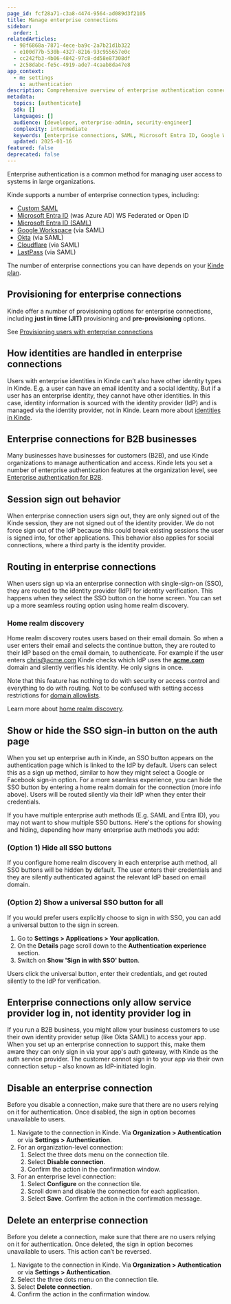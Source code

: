 ```yaml
---
page_id: fcf28a71-c3a8-4474-9564-ad089d3f2105
title: Manage enterprise connections
sidebar:
  order: 1
relatedArticles:
  - 98f6868a-7871-4ece-ba9c-2a7b21d1b322
  - e100d77b-530b-4327-8216-93c955657e0c
  - cc242fb3-4b06-4842-97c8-dd58e87308df
  - 2c58dabc-fe5c-4919-ade7-4caab8da47e8
app_context:
  - m: settings
    s: authentication
description: Comprehensive overview of enterprise authentication connections including SAML, Microsoft Entra ID, Google Workspace, Okta, and Cloudflare with provisioning options.
metadata:
  topics: [authenticate]
  sdk: []
  languages: []
  audience: [developer, enterprise-admin, security-engineer]
  complexity: intermediate
  keywords: [enterprise connections, SAML, Microsoft Entra ID, Google Workspace, Okta, Cloudflare, SSO, JIT provisioning]
  updated: 2025-01-16
featured: false
deprecated: false
---
```


Enterprise authentication is a common method for managing user access to systems in large organizations.

Kinde supports a number of enterprise connection types, including:

- [Custom SAML](/authenticate/enterprise-connections/custom-saml/)
- [Microsoft Entra ID](/authenticate/enterprise-connections/azure/) (was Azure AD) WS Federated or Open ID
- [Microsoft Entra ID (SAML)](/authenticate/enterprise-connections/entra-id-saml/)
- [Google Workspace](/authenticate/enterprise-connections/custom-saml-google-workspace/) (via SAML)
- [Okta](/authenticate/enterprise-connections/okta-saml-connection/) (via SAML)
- [Cloudflare](/authenticate/enterprise-connections/cloudflare-saml/) (via SAML)
- [LastPass](/authenticate/enterprise-connections/lastpass-sso/) (via SAML)

<Aside type="upgrade">

The number of enterprise connections you can have depends on your [Kinde plan](https://kinde.com/pricing/).

</Aside>

## Provisioning for enterprise connections

Kinde offer a number of provisioning options for enterprise connections, including **just in time (JIT)** provisioning and **pre-provisioning** options.

See [Provisioning users with enterprise connections](/authenticate/enterprise-connections/provision-users-enterprise/)

## How identities are handled in enterprise connections

Users with enterprise identities in Kinde can’t also have other identity types in Kinde. E.g. a user can have an email identity and a social identity. But if a user has an enterprise identity, they cannot have other identities. In this case, identity information is sourced with the identity provider (IdP) and is managed via the identity provider, not in Kinde. Learn more about [identities in Kinde](/authenticate/about-auth/identity-and-verification/).

## Enterprise connections for B2B businesses

Many businesses have businesses for customers (B2B), and use Kinde organizations to manage authentication and access. Kinde lets you set a number of enterprise authentication features at the organization level, see [Enterprise authentication for B2B](/authenticate/enterprise-connections/enterprise-connections-b2b/).

## Session sign out behavior 

When enterprise connection users sign out, they are only signed out of the Kinde session, they are not signed out of the identity provider. We do not force sign out of the IdP because this could break existing sessions the user is signed into, for other applications. This behavior also applies for social connections, where a third party is the identity provider.

## Routing in enterprise connections

When users sign up via an enterprise connection with single-sign-on (SSO), they are routed to the identity provider (IdP) for identity verification. This happens when they select the SSO button on the home screen. You can set up a more seamless routing option using home realm discovery.

### Home realm discovery

Home realm discovery routes users based on their email domain. So when a user enters their email and selects the continue button, they are routed to their IdP based on the email domain, to authenticate. For example if the user enters [chris@acme.com](mailto:chris@acme.com) Kinde checks which IdP uses the [**acme.com**](http://acme.com/) domain and silently verifies his identity. He only signs in once.

Note that this feature has nothing to do with security or access control and everything to do with routing. Not to be confused with setting access restrictions for [domain allowlists](/authenticate/enterprise-connections/enterprise-connections-b2b/).

Learn more about [home realm discovery](/authenticate/enterprise-connections/home-realm-discovery/).

## Show or hide the SSO sign-in button on the auth page

When you set up enterprise auth in Kinde, an SSO button appears on the authentication page which is linked to the IdP by default. Users can select this as a sign up method, similar to how they might select a Google or Facebook sign-in option. For a more seamless experience, you can hide the SSO button by entering a home realm domain for the connection (more info above). Users will be routed silently via their IdP when they enter their credentials.

If you have multiple enterprise auth methods (E.g. SAML and Entra ID), you may not want to show multiple SSO buttons. Here's the options for showing and hiding, depending how many enterprise auth methods you add:

### (Option 1) Hide all SSO buttons

If you configure home realm discovery in each enterprise auth method, all SSO buttons will be hidden by default. The user enters their credentials and they are silently authenticated against the relevant IdP based on email domain.

### (Option 2) Show a universal SSO button for all

If you would prefer users explicitly choose to sign in with SSO, you can add a universal button to the sign in screen. 

1. Go to **Settings > Applications > Your application**.
2. On the **Details** page scroll down to the **Authentication experience** section. 
3. Switch on **Show 'Sign in with SSO' button**.

Users click the universal button, enter their credentials, and get routed silently to the IdP for verification. 

## Enterprise connections only allow service provider log in, not identity provider log in

If you run a B2B business, you might allow your business customers to use their own identity provider setup (like Okta SAML) to access your app. When you set up an enterprise connection to support this, make them aware they can only sign in via your app's auth gateway, with Kinde as the auth service provider.
The customer cannot sign in to your app via their own connection setup - also known as IdP-initiated login.

## Disable an enterprise connection

<Aside type="danger">

Before you disable a connection, make sure that there are no users relying on it for authentication. Once disabled, the sign in option becomes unavailable to users.

</Aside>

1. Navigate to the connection in Kinde. Via **Organization > Authentication** or via **Settings > Authentication**.
2. For an organization-level connection:
   1. Select the three dots menu on the connection tile. 
   2. Select **Disable connection**. 
   3. Confirm the action in the confirmation window.
3. For an enterprise level connection:
   1. Select **Configure** on the connection tile.
   2. Scroll down and disable the connection for each application.
   3. Select **Save**. Confirm the action in the confirmation message.

## Delete an enterprise connection

<Aside type="danger">

Before you delete a connection, make sure that there are no users relying on it for authentication. Once deleted, the sign in option becomes unavailable to users. This action can’t be reversed.

</Aside>

1. Navigate to the connection in Kinde. Via **Organization > Authentication** or via **Settings > Authentication**.
2. Select the three dots menu on the connection tile.
3. Select **Delete connection**. 
4. Confirm the action in the confirmation window.
